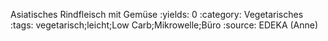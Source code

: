 Asiatisches Rindfleisch mit Gemüse
:yields: 0
:category: Vegetarisches
:tags: vegetarisch;leicht;Low Carb;Mikrowelle;Büro
:source: EDEKA (Anne)

